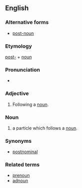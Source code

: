 ==English==

===Alternative forms===
*[[post-noun]]

===Etymology===

[[post-]] + [[noun]]

===Pronunciation===

*{{IPA|posnaʊn}}


===Adjective===
{{en-adj|-}}

# {{grammar}} Following a [[noun]].

===Noun===
{{en-noun}}

# {{context|Korean linguistics}} a particle which follows a [[noun]].

===Synonyms===
*[[postnominal]]

===Related terms===
*[[prenoun]]
*[[adnoun]]